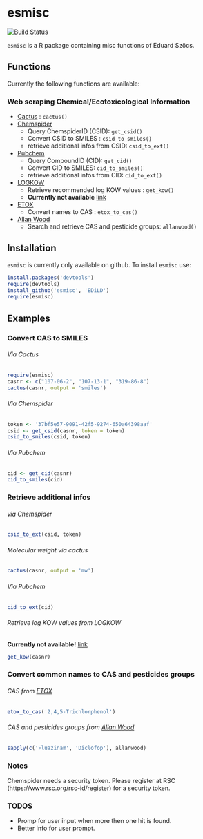 # esmisc
[![Build Status](https://travis-ci.org/EDiLD/esmisc.png)](https://travis-ci.org/EDiLD/esmisc)

`esmisc` is a R package containing misc functions of Eduard Szöcs.

## Functions
Currently the following functions are available:

### Web scraping Chemical/Ecotoxicological Information
  + [Cactus](http://cactus.nci.nih.gov/chemical/structure_documentation) : `cactus()`
  + [Chemspider](http://www.chemspider.com/)
    + Query ChemspiderID (CSID): `get_csid()`
    + Convert CSID to SMILES : `csid_to_smiles()`
    + retrieve additional infos from CSID: `csid_to_ext()`
  + [Pubchem](https://pubchem.ncbi.nlm.nih.gov/)
    + Query CompoundID (CID): `get_cid()`
    + Convert CID to SMILES: `cid_to_smiles()`
    + retrieve additional infos from CID: `cid_to_ext()`
  + [LOGKOW](http://logkow.cisti.nrc.ca/logkow/index.jsp)
    + Retrieve recommended log KOW values : `get_kow()`
    + **Currently not available** [link](http://codata.ca/eng/resources/logkow.html)
  + [ETOX](http://webetox.uba.de/webETOX/index.do)
    + Convert names to CAS : `etox_to_cas()`
  + [Allan Wood](http://www.alanwood.net/pesticides/index.html)
    + Search and retrieve CAS and pesticide groups: `allanwood()`


## Installation
`esmisc` is currently only available on github. To install `esmisc` use:
```r
install.packages('devtools')
require(devtools)
install_github('esmisc', 'EDiLD')
require(esmisc)
```


## Examples


### Convert CAS to SMILES
###### Via Cactus
```r
require(esmisc)
casnr <- c("107-06-2", "107-13-1", "319-86-8")
cactus(casnr, output = 'smiles')
```

###### Via Chemspider
```r
token <- '37bf5e57-9091-42f5-9274-650a64398aaf'
csid <- get_csid(casnr, token = token)
csid_to_smiles(csid, token)
```

###### Via Pubchem
```r
cid <- get_cid(casnr)
cid_to_smiles(cid)
```



### Retrieve additional infos
###### via Chemspider
```r
csid_to_ext(csid, token)
```

###### Molecular weight via cactus
```r
cactus(casnr, output = 'mw')
```

###### Via Pubchem
```r
cid_to_ext(cid)
```

###### Retrieve log KOW values from LOGKOW

**Currently not available!** [link](http://codata.ca/eng/resources/logkow.html)
```r
get_kow(casnr)
```


### Convert common names to CAS and pesticides groups
###### CAS from [ETOX](http://webetox.uba.de/webETOX/index.do)
```r
etox_to_cas('2,4,5-Trichlorphenol')
```

###### CAS and pesticides groups from [Allan Wood](http://www.alanwood.net/pesticides/index.html)
```r
sapply(c('Fluazinam', 'Diclofop'), allanwood)
```



### Notes
Chemspider needs a security token. Please register at RSC (https://www.rsc.org/rsc-id/register) for a security token.


### TODOS
+ Promp for user input when more then one hit is found. 
+ Better info for user prompt.
